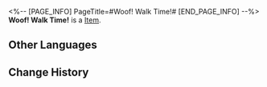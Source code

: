 <%-- [PAGE_INFO]
PageTitle=#Woof! Walk Time!#
[END_PAGE_INFO] --%>
{{Item Infobox
|id          = 21026
|image       = Item Woof! Walk Time!.png
|type        = 
|invCategory = Light Cone
|rarity      = 4
|effect      = Light Cone for the Path of {{Color|h|Destruction}}. The Light Cone ability is only effective for characters of this Path.
|description = Pity that no one has seen it...<br />Seen it screw up its nose and sniff around and dive into an empty path.<br /><br />Pity that no one has seen it...<br />Seen it retract its claws, enter the password, and leap into the embraces of freedom.
}}
{{Description|Has nobody seen it still...?<br />A grown dog can now walk itself in space!}}
'''Woof! Walk Time!''' is a [[Item]].

==Other Languages==
{{Other Languages
|en   = Woof! Walk Time!
|zhs  = 汪！散步时间！
|zht  = 汪！散步時間！
|ja   = ワン！{{Rubi|散歩|さんぽ}}の{{Rubi|時間|じかん}}！
|ko   = 멍! 산책 시간!
|es   = ¡Guau! ¡Hora de pasear!
|fr   = Ouaf ! C'est l'heure de la promenade !
|ru   = Гав! Время прогулок!
|th   = Woof! Walk Time!
|vi   = Gâu! Thời Gian Tản Bộ
|de   = Wuff! Zeit zum Laufen!
|id   = Woof! Walk Time!
|pt   = Au! Hora de Passear!
}}

==Change History==
{{Change History|1.0}}